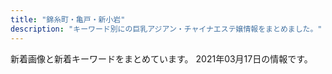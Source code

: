 ```yaml
---
title: "錦糸町・亀戸・新小岩"
description: "キーワード別にの巨乳アジアン・チャイナエステ嬢情報をまとめました。"
---
```


新着画像と新着キーワードをまとめています。
2021年03月17日の情報です。

<DmmAffiliateIns />
<KeywordTable
  shops={
    [
    {
        "keywords": {
            "C": 7
        },
        "name": "\u685c",
        "station": "JR\u4e80\u6238\u99c5\u6771\u53e3",
        "img_links": [
            "http://miyabi-aroma.xyz/images/nav/nav-sys.jpg",
            "http://miyabi-aroma.xyz/images/staff/3/kiki.jpg",
            "http://miyabi-aroma.xyz/images/staff/3/ami.jpg",
            "http://miyabi-aroma.xyz/images/11.png",
            "http://miyabi-aroma.xyz/images/shishu/se1.jpg",
            "http://miyabi-aroma.xyz/images/1801706901.jpg",
            "http://miyabi-aroma.xyz/images/staff/3/rina2.jpg",
            "http://miyabi-aroma.xyz/images/staff/3/rina.jpg",
            "http://miyabi-aroma.xyz/images/index-rose_07.png",
            "http://miyabi-aroma.xyz/images/nav/nav-job.jpg",
            "http://miyabi-aroma.xyz/images/staff/3/ami2.jpg",
            "http://miyabi-aroma.xyz/images/staff/3/miya.jpg",
            "http://miyabi-aroma.xyz/images/staff/3/miya2.jpg",
            "http://miyabi-aroma.xyz/images/index-rose_04.png",
            "http://miyabi-aroma.xyz/images/3/1.jpg",
            "http://miyabi-aroma.xyz/images/staff/3/yami.jpg",
            "http://miyabi-aroma.xyz/images/staff/3/yaya1.jpg",
            "http://miyabi-aroma.xyz/images/index-rose_09.png",
            "http://miyabi-aroma.xyz/images/staff/3/yaya2.jpg",
            "http://miyabi-aroma.xyz/images/3/2.jpg",
            "http://miyabi-aroma.xyz/images/staff/3/kiki2.jpg",
            "http://miyabi-aroma.xyz/images/nav/nav-info.jpg",
            "http://miyabi-aroma.xyz/images/index-rose_02.png",
            "http://miyabi-aroma.xyz/images/shishu/se2.jpg",
            "http://miyabi-aroma.xyz/images/index-rose_13.png",
            "http://miyabi-aroma.xyz/images/nav/nav-staff.jpg"
        ],
        "url": "http://miyabi-aroma.xyz/"
    },
    {
        "name": "Angel\u2019s Smile",
        "img_links": [
            "http://www.hu-wa.work/staff/yuna.jpg",
            "http://www.hu-wa.work/images/2.png",
            "http://www.hu-wa.work/staff/ayumi.jpg",
            "http://www.hu-wa.work/images/news.png",
            "http://www.hu-wa.work/staff/maya.jpg",
            "http://www.hu-wa.work/images/s1.png",
            "http://www.hu-wa.work/img/natu2.jpg",
            "http://www.hu-wa.work/img/kaori1.jpg",
            "http://www.hu-wa.work/images/interior_t.jpg",
            "http://www.hu-wa.work/images/8.png",
            "http://www.hu-wa.work/images/head.jpg",
            "http://www.hu-wa.work/images/tel.jpg",
            "http://www.hu-wa.work/img/mimi2.jpg",
            "http://www.hu-wa.work/images/staff_t.jpg",
            "http://www.hu-wa.work/img/miki1.jpg",
            "http://www.hu-wa.work/img/yuna1.jpg",
            "http://www.hu-wa.work/img/maya1.jpg",
            "http://www.hu-wa.work/staff/miki.jpg",
            "http://www.hu-wa.work/images/6.png",
            "http://www.hu-wa.work/images/7.png",
            "http://www.hu-wa.work/img/natu1.jpg",
            "http://www.hu-wa.work/images/sys.png",
            "http://www.hu-wa.work/staff/kaori.jpg",
            "http://www.hu-wa.work/images/3.png",
            "http://www.hu-wa.work/images/int1.png",
            "http://www.hu-wa.work/staff/natu.jpg",
            "http://www.hu-wa.work/img/mimi1.jpg",
            "http://www.hu-wa.work/images/ta.jpg",
            "http://www.hu-wa.work/staff/mimi.jpg",
            "http://www.hu-wa.work/images/5.png",
            "http://www.hu-wa.work/images/4.png",
            "http://www.hu-wa.work/img/ayumi1.jpg",
            "http://www.hu-wa.work/images/int2.png"
        ],
        "url": "http://www.hu-wa.work/",
        "keywords": {},
        "station": "JR\u5c0f\u5ca9\u99c5\u5357\u53e3"
    },
    {
        "name": "Piano",
        "url": "https://piano.sweet-relaxation.com/",
        "station": "JR\u65b0\u5c0f\u5ca9\u99c5\u5357\u53e3",
        "img_links": [
            "https://piano.sweet-relaxation.com/img/cast/luna-01.jpg",
            "https://piano.sweet-relaxation.com/img/cast/ebi-01.jpg",
            "https://piano.sweet-relaxation.com/img/cast/ai-03.jpg",
            "https://piano.sweet-relaxation.com/img/cast/aye-02.jpg",
            "https://piano.sweet-relaxation.com/img/cast/ebi-03.jpg",
            "https://piano.sweet-relaxation.com/img/slick/sl-2.jpg",
            "https://piano.sweet-relaxation.com/img/cast/nana-04.jpg",
            "https://piano.sweet-relaxation.com/img/interior/int-01.jpg",
            "https://piano.sweet-relaxation.com/img/cast/aki-03.jpg",
            "https://piano.sweet-relaxation.com/img/interior/int-04.jpg",
            "https://piano.sweet-relaxation.com/img/cast/ai-01.jpg",
            "https://piano.sweet-relaxation.com/img/slick/sl-5.jpg",
            "https://piano.sweet-relaxation.com/img/cast/aki-04.jpg",
            "https://piano.sweet-relaxation.com/img/cast/miya-02.jpg",
            "https://piano.sweet-relaxation.com/img/cast/ai-04.jpg",
            "https://piano.sweet-relaxation.com/img/cast/lili-01.jpg",
            "https://piano.sweet-relaxation.com/img/cast/aini-04.jpg",
            "https://piano.sweet-relaxation.com/img/cast/nana-03.jpg",
            "https://piano.sweet-relaxation.com/img/cast/miky-04.jpg",
            "https://piano.sweet-relaxation.com/img/slick/sl-3.jpg",
            "https://piano.sweet-relaxation.com/img/cast/nana-02.jpg",
            "https://piano.sweet-relaxation.com/img/cast/miya-04.jpg",
            "https://piano.sweet-relaxation.com/img/cast/coco-03.jpg",
            "https://piano.sweet-relaxation.com/img/cast/aye-04.jpg",
            "https://piano.sweet-relaxation.com/img/cast/coco-04.jpg",
            "https://piano.sweet-relaxation.com/img/cast/aki-01.jpg",
            "https://piano.sweet-relaxation.com/img/slick/sl-4.jpg",
            "https://piano.sweet-relaxation.com/img/slick/sl-1.jpg",
            "https://piano.sweet-relaxation.com/img/cast/lili-02.jpg",
            "https://piano.sweet-relaxation.com/img/cast/miya-03.jpg",
            "https://piano.sweet-relaxation.com/img/cast/nico-01.jpg",
            "https://piano.sweet-relaxation.com/img/cast/aini-03.jpg",
            "https://piano.sweet-relaxation.com/img/cast/coco-02.jpg",
            "https://piano.sweet-relaxation.com/img/cast/ebi-02.jpg",
            "https://piano.sweet-relaxation.com/img/cast/luna-03.jpg",
            "https://piano.sweet-relaxation.com/img/interior/int-02.jpg",
            "https://piano.sweet-relaxation.com/img/cast/miya-01.jpg",
            "https://piano.sweet-relaxation.com/img/cast/luna-04.jpg",
            "https://piano.sweet-relaxation.com/img/cast/lili-03.jpg",
            "https://piano.sweet-relaxation.com/img/cast/aini-02.jpg",
            "https://piano.sweet-relaxation.com/img/cast/miky-02.jpg",
            "https://piano.sweet-relaxation.com/img/interior/int-03.jpg",
            "https://piano.sweet-relaxation.com/img/cast/luna-02.jpg",
            "https://piano.sweet-relaxation.com/img/cast/aini-01.jpg",
            "https://piano.sweet-relaxation.com/img/slick/sl-7.jpg",
            "https://piano.sweet-relaxation.com/img/cast/nico-03.jpg",
            "https://piano.sweet-relaxation.com/img/cast/aki-02.jpg",
            "https://piano.sweet-relaxation.com/img/cast/lili-04.jpg",
            "https://piano.sweet-relaxation.com/img/cast/miky-03.jpg",
            "https://piano.sweet-relaxation.com/img/cast/nana-01.jpg",
            "https://piano.sweet-relaxation.com/img/cast/coco-01.jpg",
            "https://piano.sweet-relaxation.com/img/cast/aye-01.jpg",
            "https://piano.sweet-relaxation.com/img/cast/nico-02.jpg",
            "https://piano.sweet-relaxation.com/img/slick/sl-6.jpg",
            "https://piano.sweet-relaxation.com/img/cast/nico-04.jpg",
            "https://piano.sweet-relaxation.com/img/cast/aye-03.jpg",
            "https://piano.sweet-relaxation.com/img/cast/ai-02.jpg",
            "https://piano.sweet-relaxation.com/img/cast/ebi-04.jpg",
            "https://piano.sweet-relaxation.com/img/cast/miky-01.jpg"
        ],
        "keywords": {}
    },
    {
        "img_links": [
            "https://iyashinoizumi.com/wp-content/uploads/2019/06/43D6BE9C-43F6-45C2-95E5-E775CE725D67.jpeg",
            "https://iyashinoizumi.com/wp-content/uploads/0731EF09-7405-4B36-8468-B17A307EB894-197x300.jpeg",
            "https://iyashinoizumi.com/wp-content/uploads/hiruwari.png",
            "https://iyashinoizumi.com/wp-content/uploads/5AA02D30-2C43-42C1-BE02-48E5A5C27E91.jpeg",
            "https://iyashinoizumi.com/wp-content/uploads/7208DC4D-6E47-49CE-B1C0-3607E54E114B.jpeg",
            "https://iyashinoizumi.com/wp-content/uploads/2019/06/001.jpg",
            "https://iyashinoizumi.com/wp-content/uploads/2019/06/momoko1.jpg",
            "https://iyashinoizumi.com/wp-content/uploads/9B89E764-B754-425D-A9AC-BB5566FA6AC4.jpeg",
            "https://iyashinoizumi.com/wp-content/uploads/0731EF09-7405-4B36-8468-B17A307EB894-e1579436226478.jpeg",
            "https://iyashinoizumi.com/wp-content/uploads/rin.jpg",
            "https://iyashinoizumi.com/wp-content/uploads/0731EF09-7405-4B36-8468-B17A307EB894.jpeg",
            "https://iyashinoizumi.com/wp-content/uploads/2019/06/5293C707-270F-4802-8168-1493DA07DDAE.jpeg",
            "https://iyashinoizumi.com/wp-content/uploads/5AA02D30-2C43-42C1-BE02-48E5A5C27E91-226x300.jpeg",
            "https://iyashinoizumi.com/wp-content/uploads/9B89E764-B754-425D-A9AC-BB5566FA6AC4-270x300.jpeg",
            "https://iyashinoizumi.com/wp-content/uploads/7208DC4D-6E47-49CE-B1C0-3607E54E114B-210x300.jpeg",
            "https://iyashinoizumi.com/wp-content/uploads/2019/06/2DD3549C-F937-441D-B0E3-E26520ACFABD-e1559410733851.jpeg",
            "https://iyashinoizumi.com/wp-content/uploads/2019/06/50CD669B-0FFA-4734-B898-EB3D53E95C21.jpeg"
        ],
        "name": "\u7652\u3057\u306e\u6cc9",
        "keywords": {
            "\u30bb\u30af\u30b7\u30fc": 2
        },
        "url": "https://iyashinoizumi.com/",
        "station": "JR\u9326\u7cf8\u753a\u99c5\u5317\u53e3"
    },
    {
        "keywords": {},
        "url": "http://shizuku2009.com/",
        "img_links": [
            "http://shizuku2009.com/images/index_17.jpg",
            "http://shizuku2009.com/images/index_08.jpg",
            "http://shizuku2009.com/images/index_06.jpg",
            "http://shizuku2009.com/images/index_19.jpg",
            "http://shizuku2009.com/images/index_09.jpg",
            "http://shizuku2009.com/staff/5/1.jpg",
            "http://shizuku2009.com/images/index_02.jpg",
            "http://shizuku2009.com/images/staff_12.jpg",
            "http://shizuku2009.com/images/index_04.jpg",
            "http://shizuku2009.com/staff/6/1.jpg",
            "http://shizuku2009.com/images/index_05.jpg",
            "http://shizuku2009.com/images/index_07.jpg",
            "http://shizuku2009.com/staff/3/1.jpg",
            "http://shizuku2009.com/staff/1/1.jpg",
            "http://shizuku2009.com/images/index_20.jpg",
            "http://shizuku2009.com/images/index_13.jpg",
            "http://shizuku2009.com/images/index_15.jpg",
            "http://shizuku2009.com/staff/2/1.jpg",
            "http://shizuku2009.com/staff/4/1.jpg",
            "http://shizuku2009.com/images/staff_15.jpg",
            "http://shizuku2009.com/images/index_10.jpg",
            "http://shizuku2009.com/images/index_14.jpg",
            "http://shizuku2009.com/images/service_13.jpg"
        ],
        "station": "\u9752\u7825\u99c5A2\u51fa\u53e3",
        "name": "\u79cb"
    },
    {
        "name": "\u308a\u308a",
        "img_links": [
            "http://iyasi-heal.com/images/returnBtn.png",
            "http://iyasi-heal.com/staffPhoto/s20190815113117.jpg",
            "http://iyasi-heal.com/staffPhoto/s20210312220248.jpg",
            "http://iyasi-heal.com/staffPhoto/s20191114093407.jpg",
            "http://iyasi-heal.com/staffPhoto/s20200909152230.jpg",
            "http://iyasi-heal.com/staffPhoto/s20190815113058.jpg",
            "http://iyasi-heal.com/images/slider1/03.jpg",
            "http://iyasi-heal.com/images/mobile.jpg",
            "http://iyasi-heal.com/images/gallery1.png",
            "http://iyasi-heal.com/staffPhoto/b20200909152230.jpg",
            "http://iyasi-heal.com/images/slider1/01.jpg",
            "http://iyasi-heal.com/staffPhoto/b20200606151240.jpg",
            "http://iyasi-heal.com/js/sliderLine/slide_prev.png",
            "http://iyasi-heal.com/staffPhoto/s20200606151240.jpg",
            "http://iyasi-heal.com/staffPhoto/b20210312220248.jpg",
            "http://iyasi-heal.com/staffPhoto/s20200606151247.jpg",
            "http://iyasi-heal.com/staffPhoto/s20200606151251.jpg",
            "http://iyasi-heal.com/staffPhoto/b20190815113058.jpg",
            "http://iyasi-heal.com/images/slider1/02.jpg",
            "http://iyasi-heal.com/js/sliderLine/slide_next.png",
            "http://iyasi-heal.com/staffPhoto/b20191114093407.jpg",
            "http://iyasi-heal.com/staffPhoto/b20190815113117.jpg"
        ],
        "keywords": {
            "85": 2,
            "D": 3,
            "C": 1
        },
        "station": "JR\u5c0f\u5ca9\u99c5\u5357\u53e3",
        "url": "http://iyasi-heal.com/"
    },
    {
        "url": "http://k-yorocobi.com/",
        "name": "\u3088\u308d\u3053\u3073",
        "keywords": {},
        "img_links": [
            "http://k-yorocobi.com/images/b-movie.png",
            "http://k-yorocobi.com/staff/s-emi.jpg",
            "http://k-yorocobi.com/images/b-mobile.png",
            "http://k-yorocobi.com/images/bar-news.png",
            "http://k-yorocobi.com/images/c-interior.png",
            "http://k-yorocobi.com/pic/pic4.jpg",
            "http://k-yorocobi.com/staff/s-yuyu.jpg",
            "http://k-yorocobi.com/images/c-top.png",
            "http://k-yorocobi.com/images/b-awaawa.png",
            "http://k-yorocobi.com/images/c-staff.png",
            "http://k-yorocobi.com/pic/pic1.jpg",
            "http://k-yorocobi.com/pic/pic2.jpg",
            "http://k-yorocobi.com/images/bar-interior.png",
            "http://k-yorocobi.com/staff/s-rina.jpg",
            "http://k-yorocobi.com/images/bar-staff.png",
            "http://k-yorocobi.com/images/b-tel.png",
            "http://k-yorocobi.com/staff/s-tika.jpg",
            "http://k-yorocobi.com/images/bill.jpg",
            "http://k-yorocobi.com/images/bar-pickup.png",
            "http://k-yorocobi.com/images/footer.png",
            "http://k-yorocobi.com/pic/pic3.jpg",
            "http://k-yorocobi.com/images/bar-cam.png"
        ],
        "station": "JR\u9326\u7cf8\u753a\u99c5\u5317\u53e3"
    },
    {
        "img_links": [
            "https://kinshicho-mensesthe.net/room/esthe3.jpg",
            "https://kinshicho-mensesthe.net/mens-esthe-massage/2020/02/06/satomi-s1.jpg",
            "https://kinshicho-mensesthe.net/staff2/sora-l1.jpg",
            "https://kinshicho-mensesthe.net/room/esthe1.jpg",
            "https://kinshicho-mensesthe.net/staff2/haruka-l1.jpg",
            "https://kinshicho-mensesthe.net/room/3-s.jpg",
            "https://kinshicho-mensesthe.net/staff2/yuki-l1.jpg",
            "https://kinshicho-mensesthe.net/staff2/yumi-s1.jpg",
            "https://kinshicho-mensesthe.net/mens-esthe-massage/2020/02/06/sora-s1.jpg",
            "https://kinshicho-mensesthe.net/room/1-s.jpg",
            "https://kinshicho-mensesthe.net/mens-esthe-massage/2020/10/17/moe-s1.jpg",
            "https://kinshicho-mensesthe.net/staff2/rui-s1.jpg",
            "https://kinshicho-mensesthe.net/staff2/rui-l1.jpg",
            "https://kinshicho-mensesthe.net/room/2-l.jpg",
            "https://kinshicho-mensesthe.net/room/6-l.jpg",
            "https://kinshicho-mensesthe.net/room/2-s.jpg",
            "https://kinshicho-mensesthe.net/room/6-s.jpg",
            "https://kinshicho-mensesthe.net/staff2/sakura-s2.jpg",
            "https://kinshicho-mensesthe.net/staff2/rika-s1.jpg",
            "https://kinshicho-mensesthe.net/room/1-l.jpg",
            "https://kinshicho-mensesthe.net/room/3-l.jpg",
            "https://kinshicho-mensesthe.net/staff2/saki-s1.jpg",
            "https://kinshicho-mensesthe.net/images/qrcode.png",
            "https://kinshicho-mensesthe.net/staff2/haruka-s1.jpg",
            "https://kinshicho-mensesthe.net/staff2/mai-l1.jpg",
            "https://kinshicho-mensesthe.net/staff2/kiki-l1.jpg",
            "https://kinshicho-mensesthe.net/button/staff.png",
            "https://kinshicho-mensesthe.net/staff2/kiki-s1.jpg",
            "https://kinshicho-mensesthe.net/staff2/sakura-l2.jpg",
            "https://kinshicho-mensesthe.net/staff2/kokomi-l1.jpg",
            "https://kinshicho-mensesthe.net/button/home.png",
            "https://kinshicho-mensesthe.net/staff2/yuka-s1.jpg",
            "https://kinshicho-mensesthe.net/staff2/kokomi-s1.jpg",
            "https://kinshicho-mensesthe.net/images/camp.png",
            "https://kinshicho-mensesthe.net/staff2/sera-l1.jpg",
            "https://kinshicho-mensesthe.net/mens-esthe-massage/2020/01/22/yuki-s1.jpg",
            "https://kinshicho-mensesthe.net/staff2/saki-l1.jpg",
            "https://kinshicho-mensesthe.net/room/4-l.jpg",
            "https://kinshicho-mensesthe.net/images/main1.jpg",
            "https://kinshicho-mensesthe.net/staff2/rika-l1.jpg",
            "https://kinshicho-mensesthe.net/staff2/yuki-s1.jpg",
            "https://kinshicho-mensesthe.net/images/header3.png",
            "https://kinshicho-mensesthe.net/room/4-s.jpg",
            "https://kinshicho-mensesthe.net/staff2/mai-s1.jpg",
            "https://kinshicho-mensesthe.net/images/footer-l.png",
            "https://kinshicho-mensesthe.net/room/5-l.jpg",
            "https://kinshicho-mensesthe.net/button/blog.png",
            "https://kinshicho-mensesthe.net/images/clear.png",
            "https://kinshicho-mensesthe.net/images/main-sp.jpg",
            "https://kinshicho-mensesthe.net/staff2/moe-s1.jpg",
            "https://kinshicho-mensesthe.net/staff2/satomi-s1.jpg",
            "https://kinshicho-mensesthe.net/staff2/satomi-l1.jpg",
            "https://kinshicho-mensesthe.net/images/footer-r.png",
            "https://kinshicho-mensesthe.net/room/5-s.jpg",
            "https://kinshicho-mensesthe.net/staff2/sera-s1.jpg",
            "https://kinshicho-mensesthe.net/staff2/sora-s1.jpg",
            "https://kinshicho-mensesthe.net/images/flower.png",
            "https://kinshicho-mensesthe.net/room/esthe2.jpg",
            "https://kinshicho-mensesthe.net/staff2/yumi-l1.jpg"
        ],
        "name": "KIRARA",
        "station": "JR\u9326\u7cf8\u753a\u99c5\u5317\u53e3",
        "keywords": {
            "86": 28,
            "83": 14,
            "C": 70,
            "85": 98,
            "E": 14,
            "88": 14,
            "89": 14,
            "87": 28,
            "D": 126,
            "92": 14
        },
        "url": "https://kinshicho-mensesthe.net/"
    },
    {
        "keywords": {
            "D": 2,
            "85": 2,
            "89": 2
        },
        "img_links": [
            "http://www.awawa-es.info/img/hinfo.png",
            "http://www.awawa-es.info/img/rm.jpg",
            "http://www.awawa-es.info/img/s2.jpg",
            "http://www.awawa-es.info/photo/202002/1580956374749618033.jpg",
            "http://www.awawa-es.info/photo/202009/15998945321509738889.jpeg",
            "http://www.awawa-es.info/img/tmp.jpg",
            "http://www.awawa-es.info/img/s1.jpg",
            "http://www.awawa-es.info/img/h3.png",
            "http://www.awawa-es.info/p/cc.jpg",
            "http://www.awawa-es.info/img/images/sys_01.png",
            "http://www.awawa-es.info/img/h2.png",
            "http://www.awawa-es.info/img/hstaff.png",
            "http://www.awawa-es.info/img/images/sys_02.png",
            "http://www.awawa-es.info/p/aa.jpg",
            "http://www.awawa-es.info/img/i1.jpg",
            "http://www.awawa-es.info/img/hjob.png",
            "http://www.awawa-es.info/p/4.jpg",
            "http://www.awawa-es.info/p/3.jpg",
            "http://www.awawa-es.info/p/1.jpg",
            "http://www.awawa-es.info/p/2.jpg",
            "http://www.awawa-es.info/img/return.png",
            "http://www.awawa-es.info/img/bottom.jpg",
            "http://www.awawa-es.info/img/images/sys_03.png",
            "http://www.awawa-es.info/p/bb.jpg",
            "http://www.awawa-es.info/img/images/sys_05.png",
            "http://www.awawa-es.info/img/h1.png",
            "http://www.awawa-es.info/img/images/sys_04.png",
            "http://www.awawa-es.info/photo/home/4051599894438.jpg",
            "http://www.awawa-es.info/img/i2.jpg",
            "http://www.awawa-es.info/img/hsys.png",
            "http://www.awawa-es.info/photo/202009/15998944321424280736.jpeg",
            "http://www.awawa-es.info/img/images/sys_06.png",
            "http://www.awawa-es.info/img/sd.png",
            "http://www.awawa-es.info/img/acc.png",
            "http://www.awawa-es.info/photo/home/3281580956380.jpg"
        ],
        "url": "http://www.awawa-es.info/",
        "name": "\u3042\u308f\u308f",
        "station": "JR\u9326\u7cf8\u753a\u99c5\u5357\u53e3"
    },
    {
        "name": "\u685c\u82b1",
        "url": "http://yukinosakura.tyo.cm/",
        "station": "JR\u4e80\u6238\u99c5\u5317\u53e3",
        "keywords": {
            "C": 18,
            "83": 6,
            "86": 12,
            "D": 24,
            "85": 12
        },
        "img_links": [
            "http://yukinosakura.tyo.cm/images/s_news.jpg",
            "http://yukinosakura.a2.webnavi.work/upload/sites/72/2020/04/2020040708052353.jpg",
            "http://yukinosakura.tyo.cm/images/mobile.jpg",
            "http://yukinosakura.tyo.cm/images/top.jpg",
            "http://yukinosakura.a2.webnavi.work/upload/sites/72/2020/04/2020040708052434.jpg",
            "http://yukinosakura.tyo.cm/images/room1.jpg",
            "http://yukinosakura.a2.webnavi.work/upload/sites/72/2020/04/2020040708052241.jpg",
            "http://yukinosakura.tyo.cm/images/s_staff.jpg",
            "http://yukinosakura.tyo.cm/images/room2.jpg",
            "http://yukinosakura.tyo.cm/images/s_shedule.jpg",
            "http://yukinosakura.tyo.cm/images/room4.jpg",
            "http://yukinosakura.a2.webnavi.work/upload/sites/72/2020/04/2020040708052456.jpg",
            "http://yukinosakura.tyo.cm/images/room3.jpg",
            "http://yukinosakura.a2.webnavi.work/upload/sites/72/2020/04/2020040708052118.jpg"
        ]
    },
    {
        "name": "\u30a8\u30eb\u30b0\u30e9\u30f3\u30c7-elgrande-",
        "station": "JR\u65b0\u5c0f\u5ca9\u99c5\u5357\u53e3",
        "keywords": {},
        "url": "http://el-grande.asia/",
        "img_links": [
            "http://el-grande.asia/img/btn_interior.png",
            "http://el-grande.asia/img/cast/mei-03.jpg",
            "http://el-grande.asia/img/cast/misa-01.jpg",
            "http://el-grande.asia/img/cast/rey-01.jpg",
            "http://el-grande.asia/img/cast/ringo-03.jpg",
            "http://el-grande.asia/img/cast/ringo-04.jpg",
            "http://el-grande.asia/img/cast/sara-06.jpg",
            "http://el-grande.asia/img/dagger.png",
            "http://el-grande.asia/img/cast/sara-05.jpg",
            "http://el-grande.asia/img/cast/ringo-01.jpg",
            "http://el-grande.asia/img/cast/mei-04.jpg",
            "http://el-grande.asia/img/cast/lucy-04.jpg",
            "http://el-grande.asia/img/interior/lobby-1.jpg",
            "http://el-grande.asia/img/btn_top.png",
            "http://el-grande.asia/img/cast/rey-04.jpg",
            "http://el-grande.asia/img/cast/lucy-02.jpg",
            "http://el-grande.asia/img/cast/aki-02.jpg",
            "http://el-grande.asia/img/cast/hana-04.jpg",
            "http://el-grande.asia/img/cast/haru-01.jpg",
            "http://el-grande.asia/img/cast/rey-02.jpg",
            "http://el-grande.asia/img/btn_cast.png",
            "http://el-grande.asia/img/cast/mai-01.jpg",
            "http://el-grande.asia/img/cast/belu-03.jpg",
            "http://el-grande.asia/img/cast/hana-02.jpg",
            "http://el-grande.asia/img/cast/mei-01.jpg",
            "http://el-grande.asia/img/cast/sara-08.jpg",
            "http://el-grande.asia/img/cast/baby-03.jpg",
            "http://el-grande.asia/img/cast/hana-01.jpg",
            "http://el-grande.asia/img/cast/belu-01.jpg",
            "http://el-grande.asia/img/cast/mai-03.jpg",
            "http://el-grande.asia/img/cast/baby-02.jpg",
            "http://el-grande.asia/img/cast/ringo-02.jpg",
            "http://el-grande.asia/img/cast/aki-01.jpg",
            "http://el-grande.asia/img/cast/haru-03.jpg",
            "http://el-grande.asia/img/cast/aki-04.jpg",
            "http://el-grande.asia/img/cast/mai-04.jpg",
            "http://el-grande.asia/img/cast/belu-04.jpg",
            "http://el-grande.asia/img/cast/lucy-01.jpg",
            "http://el-grande.asia/img/cast/mei-02.jpg",
            "http://el-grande.asia/img/cast/belu-02.jpg",
            "http://el-grande.asia/img/cast/baby-01.jpg",
            "http://el-grande.asia/img/cast/aki-03.jpg",
            "http://el-grande.asia/img/cast/lucy-03.jpg",
            "http://el-grande.asia/img/interior/shower-4.jpg",
            "http://el-grande.asia/img/btn_twitter.png",
            "http://el-grande.asia/img/cast/haru-04.jpg",
            "http://el-grande.asia/img/interior/corridor-1.jpg",
            "http://el-grande.asia/img/cast/hana-03.jpg",
            "http://el-grande.asia/img/cast/haru-02.jpg",
            "http://el-grande.asia/img/cast/baby-04.jpg",
            "http://el-grande.asia/img/cast/misa-04.jpg"
        ]
    },
    {
        "name": "\u5e78\u305b",
        "url": "http://www.es-royal.click/",
        "keywords": {},
        "station": "\u4eac\u6210\u7acb\u77f3\u99c5\u5317\u53e3",
        "img_links": [
            "http://www.es-royal.click/images/int2.png",
            "http://www.es-royal.click/images/s1.png",
            "http://www.es-royal.click/img/momo1.jpg",
            "http://www.es-royal.click/images/main_footer.jpg",
            "http://www.es-royal.click/images/b3.jpg",
            "http://www.es-royal.click/img/emi1.jpg",
            "http://www.es-royal.click/img/momo2.jpg",
            "http://www.es-royal.click/images/6.jpg",
            "http://www.es-royal.click/images/b2.jpg",
            "http://www.es-royal.click/images/news.png",
            "http://www.es-royal.click/images/8.jpg",
            "http://www.es-royal.click/images/staff_t.jpg",
            "http://www.es-royal.click/img/nana1.jpg",
            "http://www.es-royal.click/img/ego1.jpg",
            "http://www.es-royal.click/img/mimi1.jpg",
            "http://www.es-royal.click/images/main_top.jpg",
            "http://www.es-royal.click/img/miyuki1.jpg",
            "http://www.es-royal.click/images/5.jpg",
            "http://www.es-royal.click/images/head.jpg",
            "http://www.es-royal.click/images/ta.jpg",
            "http://www.es-royal.click/images/b1.jpg",
            "http://www.es-royal.click/images/1.jpg",
            "http://www.es-royal.click/img/aya1.jpg",
            "http://www.es-royal.click/images/9.jpg",
            "http://www.es-royal.click/images/int1.png",
            "http://www.es-royal.click/images/sys1.png",
            "http://www.es-royal.click/images/7.jpg",
            "http://www.es-royal.click/images/4.jpg",
            "http://www.es-royal.click/images/interior_t.jpg",
            "http://www.es-royal.click/images/mobile.jpg"
        ]
    },
    {
        "img_links": [
            "https://chm.jp/domains1/thaipataya/myimg/imgcom37655_sp.jpg",
            "https://chm.jp/domains1/thaipataya/myimg/imgcom36615_sp.png",
            "https://chm.jp/domains1/thaipataya/myimg/imgcom37359_sp.jpg",
            "https://chm.jp/domains1/thaipataya/myimg/imgcom37725_sp.png",
            "https://chm.jp/domains1/thaipataya/myimg/imgcom37663_sp.jpg",
            "https://chm.jp/domains1/thaipataya/myimg/imgcom36613_sp.jpg",
            "https://chm.jp/domains1/thaipataya/myimg/imgcom37172_sp.png",
            "https://chm.jp/domains1/thaipataya/myimg/imgcom36577_sp.jpg",
            "https://chm.jp/domains1/thaipataya/myimg/imgcom37355_sp.jpg",
            "https://chm.jp/domains1/thaipataya/myimg/imgcom37719_sp.jpg",
            "https://chm.jp/domains1/thaipataya/myimg/imgcom37729_sp.png",
            "https://chm.jp/domains1/thaipataya/myimg/imgcom36619_sp.jpg",
            "https://chm.jp/domains1/thaipataya/myimg/imgcom36567_sp.jpg",
            "https://chm.jp/domains1/thaipataya/myimg/imgcom37658_sp.png",
            "https://chm.jp/domains1/thaipataya/myimg/imgcom37915_sp.jpg",
            "https://chm.jp/domains1/thaipataya/myimg/imgcom37833_sp.jpg",
            "https://chm.jp/domains1/thaipataya/myimg/imgcom37177_sp.png",
            "https://chm.jp/domains1/thaipataya/myimg/imgcom37357_sp.jpg",
            "https://chm.jp/domains1/thaipataya/myimg/imgcom36636_sp.jpg",
            "https://chm.jp/domains1/thaipataya/myimg/imgcom36605_sp.jpg",
            "https://chm.jp/domains1/thaipataya/myimg/imgcom36633_sp.jpg",
            "https://chm.jp/domains1/thaipataya/myimg/imgcom37654_sp.jpg",
            "https://chm.jp/domains1/thaipataya/myimg/imgcom37358_sp.jpg",
            "https://chm.jp/domains1/thaipataya/myimg/imgcom37666_sp.jpg",
            "https://chm.jp/domains1/thaipataya/myimg/imgcom37739_sp.png",
            "https://chm.jp/domains1/thaipataya/myimg/imgcom37834_sp.jpg",
            "https://chm.jp/domains1/thaipataya/myimg/imgcom37732_sp.png",
            "https://chm.jp/domains1/thaipataya/myimg/imgcom36635_sp.jpg",
            "https://chm.jp/domains1/thaipataya/myimg/imgcom37840_sp.jpg",
            "https://chm.jp/domains1/thaipataya/myimg/imgcom36618_sp.png",
            "https://chm.jp/domains1/thaipataya/myimg/imgcom37659_sp.png",
            "https://chm.jp/domains1/thaipataya/myimg/slideimg36561_sp.jpg",
            "https://chm.jp/domains1/thaipataya/myimg/imgcom36604_sp.jpg",
            "https://chm.jp/domains1/thaipataya/myimg/imgcom36581_sp.jpg",
            "https://chm.jp/domains1/thaipataya/myimg/imgcom37710_sp.jpg",
            "https://chm.jp/domains1/thaipataya/myimg/imgcom37360_sp.jpg",
            "https://chm.jp/domains1/thaipataya/myimg/imgcom36576_sp.jpg",
            "http://chm.jp/img/linebutton_82x20.png",
            "https://chm.jp/domains1/thaipataya/myimg/imgcom37665_sp.jpg",
            "https://chm.jp/domains1/thaipataya/myimg/imgcom36578_sp.jpg",
            "https://chm.jp/domains1/thaipataya/myimg/imgcom37738_sp.png",
            "https://chm.jp/domains1/thaipataya/myimg/slideimg36560_sp.jpg",
            "https://chm.jp/domains1/thaipataya/myimg/imgcom37913_sp.jpg",
            "https://chm.jp/domains1/thaipataya/myimg/imgcom37668_sp.png",
            "https://chm.jp/domains1/thaipataya/myimg/imgcom37730_sp.png",
            "https://chm.jp/domains1/thaipataya/myimg/imgcom37841_sp.jpg",
            "https://chm.jp/domains1/thaipataya/myimg/imgcom37914_sp.jpg",
            "https://chm.jp/domains1/thaipataya/myimg/imgcom36606_sp.jpg",
            "https://chm.jp/domains1/thaipataya/myimg/imgcom37362_sp.png",
            "https://chm.jp/domains1/thaipataya/myimg/imgcom37733_sp.png",
            "https://chm.jp/domains1/thaipataya/myimg/imgcom37734_sp.png",
            "https://chm.jp/domains1/thaipataya/myimg/imgcom36565_sp.jpg",
            "https://chm.jp/domains1/thaipataya/myimg/imgcom37669_sp.jpg",
            "https://chm.jp/domains1/thaipataya/myimg/slideimg36562_sp.jpg",
            "https://chm.jp/domains1/thaipataya/myimg/imgcom36634_sp.jpg",
            "https://chm.jp/domains1/thaipataya/myimg/imgcom37068_sp.jpg",
            "https://chm.jp/sozai/0_4999/bn122_sp.png",
            "https://chm.jp/domains1/thaipataya/myimg/imgcom36566_sp.png",
            "https://chm.jp/domains1/thaipataya/myimg/imgcom37356_sp.jpg",
            "https://chm.jp/domains1/thaipataya/myimg/imgcom37789_sp.png",
            "https://chm.jp/domains1/thaipataya/myimg/imgcom37361_sp.png",
            "https://chm.jp/domains1/thaipataya/myimg/imgcom37067_sp.png",
            "https://chm.jp/domains1/thaipataya/myimg/imgcom37728_sp.png",
            "https://chm.jp/domains1/thaipataya/myimg/imgcom37174_sp.png",
            "https://chm.jp/domains1/thaipataya/myimg/imgcom36614_sp.jpg",
            "https://chm.jp/domains1/thaipataya/myimg/imgcom37726_sp.png",
            "https://chm.jp/domains1/thaipataya/myimg/imgcom37717_sp.jpg",
            "https://chm.jp/domains1/thaipataya/myimg/imgcom36607_sp.jpg",
            "https://chm.jp/domains1/thaipataya/myimg/imgcom36575_sp.jpg",
            "https://chm.jp/domains1/thaipataya/myimg/imgcom37839_sp.jpg",
            "https://chm.jp/sozai/0_4999/bn112_sp.png",
            "https://chm.jp/domains1/thaipataya/myimg/imgcom37718_sp.jpg",
            "https://chm.jp/domains1/thaipataya/myimg/imgcom37736_sp.png",
            "https://chm.jp/domains1/thaipataya/myimg/imgcom37737_sp.png",
            "https://chm.jp/domains1/thaipataya/myimg/imgcom36582_sp.jpg",
            "https://chm.jp/domains1/thaipataya/myimg/imgcom37653_sp.jpg",
            "https://chm.jp/domains1/thaipataya/myimg/imgcom37657_sp.jpg",
            "https://chm.jp/domains1/thaipataya/myimg/imgcom36603_sp.png",
            "https://chm.jp/domains1/thaipataya/myimg/imgcom37662_sp.png",
            "https://chm.jp/domains1/thaipataya/myimg/imgcom37740_sp.png",
            "https://chm.jp/domains1/thaipataya/myimg/imgcom37667_sp.png",
            "https://chm.jp/domains1/thaipataya/myimg/imgcom37916_sp.jpg",
            "https://chm.jp/domains1/thaipataya/myimg/imgcom37891_sp.jpg",
            "https://chm.jp/domains1/thaipataya/myimg/imgcom37661_sp.png",
            "https://chm.jp/domains1/thaipataya/myimg/imgcom37731_sp.png",
            "https://chm.jp/domains1/thaipataya/myimg/imgcom37727_sp.png",
            "https://chm.jp/domains1/thaipataya/myimg/imgcom37656_sp.jpg",
            "https://chm.jp/domains1/thaipataya/myimg/imgcom37660_sp.png",
            "https://chm.jp/domains1/thaipataya/myimg/imgcom37664_sp.png"
        ],
        "station": "JR\u5c0f\u5ca9\u99c5\u5357\u53e3",
        "name": "\u30d1\u30bf\u30e4",
        "keywords": {
            "\u30bb\u30af\u30b7\u30fc": 1,
            "C": 14
        },
        "url": "http://thaipataya.chm.jp/"
    },
    {
        "name": "\u5343\u693f",
        "url": "http://sentsubaki.asia/",
        "station": "JR\u4e80\u6238\u99c5\u6771\u53e3",
        "img_links": [
            "http://sentsubaki.asia/img/img01.png",
            "https://www.colorfulbox.jp/common/img/bnr/colorfulbox_bnr01.png"
        ],
        "keywords": {}
    },
    {
        "img_links": [
            "http://biwert.xyz/uploads/201007/1-20100G4464b26.jpg",
            "http://biwert.xyz/templets/default/picture/staff_t.jpg",
            "http://biwert.xyz/templets/default/picture/interior_t.jpg",
            "http://biwert.xyz/uploads/allimg/180620/1-1P620101640O8.png",
            "http://biwert.xyz/templets/default/picture/rec1.png",
            "http://biwert.xyz/uploads/180620/1-1P62010193X63.jpg",
            "http://biwert.xyz/uploads/allimg/180620/1-1P6201013133b.jpg",
            "http://biwert.xyz/images/1-1P621101232H4.png",
            "http://biwert.xyz/templets/default/picture/news.jpg",
            "http://biwert.xyz/uploads/180620/1-1P620101629244.png",
            "http://biwert.xyz/uploads/201003/1-2010031G432629.jpg",
            "http://biwert.xyz/templets/default/picture/head.jpg",
            "http://biwert.xyz/uploads/201109/1-201109141105216.jpg",
            "http://biwert.xyz/uploads/201003/1-2010031G35C32.jpg",
            "http://biwert.xyz/uploads/180620/1-1P62010154K00.png",
            "http://biwert.xyz/uploads/201003/1-2010031G3421X.jpg",
            "http://biwert.xyz/uploads/201006/1-2010061A941445.jpg",
            "http://biwert.xyz/uploads/201006/1-2010061F032C0.jpg",
            "http://biwert.xyz/uploads/201003/1-2010031G415110.jpg"
        ],
        "station": "JR\u5c0f\u5ca9\u99c5\u5317\u53e3",
        "keywords": {
            "E": 18,
            "G": 9
        },
        "name": "\u4e00\u6642",
        "url": "http://biwert.xyz/"
    },
    {
        "url": "http://mariabella.ies.fun/",
        "keywords": {
            "E": 3,
            "\u30bb\u30af\u30b7\u30fc": 3
        },
        "name": "\u30de\u30ea\u30a2\u30d9\u30fc\u30e9",
        "station": "JR\u5c0f\u5ca9\u99c5\u5317\u53e3",
        "img_links": [
            "http://mariabella.ies.fun/images/r03.jpg",
            "http://mariabella.ies.fun/images/mobile1.jpg",
            "http://mariabella.ies.fun/images/ac2.jpg",
            "http://mariabella.ies.fun/images/r06.jpg",
            "http://mariabella.ies.fun/photos/sites/45/2019/09/2019091016323921.jpeg",
            "http://mariabella.ies.fun/images/r04.jpg",
            "http://mariabella.ies.fun/images/top.png",
            "http://mariabella.ies.fun/images/ac3.jpg",
            "http://mariabella.ies.fun/images/s-staff.jpg",
            "http://mariabella.ies.fun/images/r07.jpg",
            "http://mariabella.ies.fun/images/r01.jpg",
            "http://mariabella.ies.fun/images/s-recriut.jpg",
            "http://mariabella.ies.fun/photos/sites/45/2020/01/2020012420100278.jpeg",
            "http://mariabella.ies.fun/photos/sites/45/2018/06/2018062706422857.jpg",
            "http://mariabella.ies.fun/images/r05.jpg",
            "http://mariabella.ies.fun/photos/sites/45/2019/09/2019092717170772.jpeg",
            "http://mariabella.ies.fun/images/r09.jpg",
            "http://mariabella.ies.fun/images/news.jpg",
            "http://mariabella.ies.fun/images/pick.jpg",
            "http://mariabella.ies.fun/images/mobile.jpg",
            "http://mariabella.ies.fun/images/r02.jpg",
            "http://mariabella.ies.fun/images/ac1.jpg",
            "http://mariabella.ies.fun/images/info.jpg"
        ]
    },
    {
        "url": "http://nanaesute.pw/",
        "station": "JR\u9326\u7cf8\u753a\u99c5",
        "keywords": {},
        "img_links": [],
        "name": "\u306a\u306a"
    },
    {
        "name": "Lucky\uff5e\u30e9\u30c3\u30ad\u30fc\uff5e",
        "keywords": {},
        "station": "JR\u9326\u7cf8\u753a\u99c5\u5357\u53e3",
        "url": "http://www.es-raku.link/",
        "img_links": [
            "http://www.es-raku.link/img/ayaka1.jpg",
            "http://www.es-raku.link/images/tel.jpg",
            "http://www.es-raku.link/images/3.jpg",
            "http://www.es-raku.link/images/6.jpg",
            "http://www.es-raku.link/images/7.jpg",
            "http://www.es-raku.link/staff/riri.jpg",
            "http://www.es-raku.link/img/yuki1.jpg",
            "http://www.es-raku.link/staff/ruru.jpg",
            "http://www.es-raku.link/img/mai1.jpg",
            "http://www.es-raku.link/images/line.png",
            "http://www.es-raku.link/images/1.jpg",
            "http://www.es-raku.link/staff/yuki.jpg",
            "http://www.es-raku.link/images/r1.jpg",
            "http://www.es-raku.link/images/int2.png",
            "http://www.es-raku.link/img/ruru1.jpg",
            "http://www.es-raku.link/images/int1.png",
            "http://www.es-raku.link/images/mobile.jpg",
            "http://www.es-raku.link/images/sys1.jpg",
            "http://www.es-raku.link/staff/lucky.jpg",
            "http://www.es-raku.link/images/news.jpg",
            "http://www.es-raku.link/images/head.png",
            "http://www.es-raku.link/images/2.jpg",
            "http://www.es-raku.link/staff/kaori.jpg",
            "http://www.es-raku.link/images/rtel.jpg",
            "http://www.es-raku.link/images/8.jpg",
            "http://www.es-raku.link/staff/mai.jpg",
            "http://www.es-raku.link/images/interior_t.png",
            "http://www.es-raku.link/images/r2.jpg",
            "http://www.es-raku.link/img/riri1.jpg",
            "http://www.es-raku.link/images/staff_t.png",
            "http://www.es-raku.link/images/menu/interior.png",
            "http://www.es-raku.link/staff/ayaka.jpg",
            "http://www.es-raku.link/images/menu/staff.png",
            "http://www.es-raku.link/images/9.jpg",
            "http://www.es-raku.link/images/menu/top.png",
            "http://www.es-raku.link/img/lucky1.jpg",
            "http://www.es-raku.link/images/list.jpg",
            "http://www.es-raku.link/img/kaori1.jpg"
        ]
    },
    {
        "img_links": [
            "http://hani-est.xyz/images/g2.jpg",
            "http://hani-est.xyz/images/zi-pri.png",
            "http://hani-est.xyz/images/banna2.jpg",
            "http://hani-est.xyz/images/new1.jpg",
            "http://hani-est.xyz/images/banna1.jpg",
            "http://hani-est.xyz/images/top.jpg",
            "http://hani-est.xyz/images/zi-ao.png",
            "http://hani-est.xyz/images/g1.jpg",
            "http://hani-est.xyz/images/g5.jpg",
            "http://hani-est.xyz/images/zi-staff.png",
            "http://hani-est.xyz/images/zi-service.png",
            "http://hani-est.xyz/images/a1.jpg",
            "http://hani-est.xyz/images/g4.jpg",
            "http://hani-est.xyz/images/g6.jpg",
            "http://hani-est.xyz/images/banna.jpg",
            "http://hani-est.xyz/images/zi-newface.png"
        ],
        "station": "\u897f\u5927\u5cf6\u99c5A1\u51fa\u53e3",
        "keywords": {
            "83": 11,
            "\u4e73": 11,
            "E": 11,
            "82": 11,
            "C": 41,
            "90": 22,
            "94": 11,
            "\u5de8\u4e73": 11
        },
        "url": "http://hani-est.xyz/",
        "name": "\u871c\u82b1"
    },
    {
        "station": "JR\u5c0f\u5ca9\u99c5\u5317\u53e3",
        "name": "Aria\uff5e\u30a2\u30ea\u30a2\uff5e",
        "img_links": [
            "http://aria.tokyo-relaxtime.asia/img/cast/yumi-01.jpg",
            "http://aria.tokyo-relaxtime.asia/img/cast/yumi-04.jpg",
            "http://aria.tokyo-relaxtime.asia/img/cast/apple-03.jpg",
            "http://aria.tokyo-relaxtime.asia/img/cast/aki-03.jpg",
            "http://aria.tokyo-relaxtime.asia/img/cast/yumi-03.jpg",
            "http://aria.tokyo-relaxtime.asia/img/cast/aya-01.jpg",
            "http://aria.tokyo-relaxtime.asia/img/cast/aya-02.jpg",
            "http://aria.tokyo-relaxtime.asia/img/cast/risa-01.jpg",
            "http://aria.tokyo-relaxtime.asia/img/cast/yaya-01.jpg",
            "http://aria.tokyo-relaxtime.asia/img/slick/st-4.jpg",
            "http://aria.tokyo-relaxtime.asia/img/cast/risa-02.jpg",
            "http://aria.tokyo-relaxtime.asia/img/slick/st-5.jpg",
            "http://aria.tokyo-relaxtime.asia/img/slick/st-2.jpg",
            "http://aria.tokyo-relaxtime.asia/img/interior/corridor-1.jpg",
            "http://aria.tokyo-relaxtime.asia/img/cast/risa-03.jpg",
            "http://aria.tokyo-relaxtime.asia/img/cast/aya-03.jpg",
            "http://aria.tokyo-relaxtime.asia/img/cast/miki-03.jpg",
            "http://aria.tokyo-relaxtime.asia/img/cast/yuri-04.jpg",
            "http://aria.tokyo-relaxtime.asia/img/cast/apple-01.jpg",
            "http://aria.tokyo-relaxtime.asia/img/cast/miki-04.jpg",
            "http://aria.tokyo-relaxtime.asia/img/cast/coco-01.jpg",
            "http://aria.tokyo-relaxtime.asia/img/cast/yaya-03.jpg",
            "http://aria.tokyo-relaxtime.asia/img/cast/yumi-02.jpg",
            "http://aria.tokyo-relaxtime.asia/img/cast/risa-04.jpg",
            "http://aria.tokyo-relaxtime.asia/img/cast/nana-04.jpg",
            "http://aria.tokyo-relaxtime.asia/img/cast/aya-04.jpg",
            "http://aria.tokyo-relaxtime.asia/img/cast/miki-01.jpg",
            "http://aria.tokyo-relaxtime.asia/img/cast/aki-02.jpg",
            "http://aria.tokyo-relaxtime.asia/img/cast/nana-01.jpg",
            "http://aria.tokyo-relaxtime.asia/img/cast/apple-02.jpg",
            "http://aria.tokyo-relaxtime.asia/img/cast/coco-03.jpg",
            "http://aria.tokyo-relaxtime.asia/img/slick/st-3.jpg",
            "http://aria.tokyo-relaxtime.asia/img/cast/rina-04.jpg",
            "http://aria.tokyo-relaxtime.asia/img/cast/nana-03.jpg",
            "http://aria.tokyo-relaxtime.asia/img/cast/coco-04.jpg",
            "http://aria.tokyo-relaxtime.asia/img/cast/aki-01.jpg",
            "http://aria.tokyo-relaxtime.asia/img/cast/apple-04.jpg",
            "http://aria.tokyo-relaxtime.asia/img/cast/miki-02.jpg",
            "http://aria.tokyo-relaxtime.asia/img/cast/yaya-02.jpg",
            "http://aria.tokyo-relaxtime.asia/img/cast/yaya-04.jpg",
            "http://aria.tokyo-relaxtime.asia/img/cast/yuri-03.jpg",
            "http://aria.tokyo-relaxtime.asia/img/interior/lobby-1.jpg",
            "http://aria.tokyo-relaxtime.asia/img/cast/rina-02.jpg",
            "http://aria.tokyo-relaxtime.asia/img/cast/rina-01.jpg",
            "http://aria.tokyo-relaxtime.asia/img/cast/yuri-01.jpg",
            "http://aria.tokyo-relaxtime.asia/img/cast/coco-02.jpg",
            "http://aria.tokyo-relaxtime.asia/img/cast/aki-04.jpg",
            "http://aria.tokyo-relaxtime.asia/img/cast/rina-03.jpg",
            "http://aria.tokyo-relaxtime.asia/img/slick/st-1.jpg",
            "http://aria.tokyo-relaxtime.asia/img/cast/nana-02.jpg"
        ],
        "keywords": {},
        "url": "http://aria.tokyo-relaxtime.asia/"
    },
    {
        "name": "\u96c5\u82b3",
        "url": "http://www.o-miyabi.com/",
        "keywords": {
            "98": 2,
            "H": 2,
            "86": 2,
            "C": 12,
            "D": 4,
            "85": 4,
            "84": 2,
            "89": 6
        },
        "img_links": [
            "http://www.o-miyabi.com/images/index_09.jpg",
            "http://www.o-miyabi.com/images/index_03.jpg",
            "http://www.o-miyabi.com/s/uploads/03.jpg",
            "http://www.o-miyabi.com/s/images/iphone.png",
            "http://www.o-miyabi.com/images/index_01.jpg",
            "http://www.o-miyabi.com/images/upload/thumb/0dc07af1006255fa.jpg",
            "http://www.o-miyabi.com/images/upload/thumb/928147996b3538a2.jpg",
            "http://www.o-miyabi.com/s/images/pc.png",
            "http://www.o-miyabi.com/s/image/nav_sys.png",
            "http://www.o-miyabi.com/s/images/t1.jpg",
            "http://www.o-miyabi.com/s/images/top_2.jpg",
            "http://www.o-miyabi.com/images/upload/thumb/301c9a35b11a384f.jpg",
            "http://www.o-miyabi.com/images/info_09.jpg",
            "http://www.o-miyabi.com/s/images/t3.jpg",
            "http://www.o-miyabi.com/images/staff_09.jpg",
            "http://www.o-miyabi.com/s/images/service_01.png",
            "http://www.o-miyabi.com/s/uploads/04.jpg",
            "http://www.o-miyabi.com/s/images/slider/2.jpg",
            "http://www.o-miyabi.com/images/rec.jpg",
            "http://www.o-miyabi.com/images/index_04.jpg",
            "http://www.o-miyabi.com/images/movie_09.jpg",
            "http://www.o-miyabi.com/s/image/nav_top.png",
            "http://www.o-miyabi.com/images/upload/thumb/1a8371be7358f1df.jpg",
            "http://www.o-miyabi.com/s/uploads/08.jpg",
            "http://www.o-miyabi.com/images/index_05.jpg",
            "http://www.o-miyabi.com/images/upload/thumb/51d074f8f9cdb905.jpg",
            "http://www.o-miyabi.com/images/index_06.jpg",
            "http://www.o-miyabi.com/images/index_18.jpg",
            "http://www.o-miyabi.com/s/images/slider/3.jpg",
            "http://www.o-miyabi.com/images/info.jpg",
            "http://www.o-miyabi.com/s/images/tel.png",
            "http://www.o-miyabi.com/images/index_07.jpg",
            "http://www.o-miyabi.com/s/images/slider/prev.png",
            "http://www.o-miyabi.com/s/uploads/06.jpg",
            "http://www.o-miyabi.com/images/index_02.jpg",
            "http://www.o-miyabi.com/images/info_02.jpg",
            "http://www.o-miyabi.com/images/upload/thumb/e12bb065f2380463.jpg",
            "http://www.o-miyabi.com/images/upload/thumb/04d21d82d11bc049.jpg",
            "http://www.o-miyabi.com/images/upload/thumb/6d7987cae648e809.jpg",
            "http://www.o-miyabi.com/girl/01.jpg",
            "http://www.o-miyabi.com/s/images/slider/next.png",
            "http://www.o-miyabi.com/s/images/service_03.png",
            "http://www.o-miyabi.com/images/index_10.jpg",
            "http://www.o-miyabi.com/s/uploads/02.jpg",
            "http://www.o-miyabi.com/images/index_13.jpg",
            "http://www.o-miyabi.com/images/upload/thumb/7713de024ddc43e7.jpg",
            "http://www.o-miyabi.com/s/image/nav_cast.png",
            "http://www.o-miyabi.com/s/images/t2.jpg",
            "http://www.o-miyabi.com/s/image/nav_hotel.png",
            "http://www.o-miyabi.com/s/images/slider/1.jpg",
            "http://www.o-miyabi.com/s/image/nav_topics.png",
            "http://www.o-miyabi.com/s/images/service_07.png",
            "http://www.o-miyabi.com/images/upload/thumb/72ffa1fb925d394b.jpg",
            "http://www.o-miyabi.com/s/uploads/01.jpg",
            "http://www.o-miyabi.com/images/upload/thumb/57af63e7ff71466b.jpg",
            "http://www.o-miyabi.com/s/images/okubokomachi.jpg",
            "http://www.o-miyabi.com/images/rec_09.jpg",
            "http://www.o-miyabi.com/images/upload/thumb/0981f77ac0a1e07f.jpg",
            "http://www.o-miyabi.com/s/image/nav_manga.png",
            "http://www.o-miyabi.com/images/index_14.jpg",
            "http://www.o-miyabi.com/s/uploads/07.jpg",
            "http://www.o-miyabi.com/images/upload/thumb/db15ea2226867103.jpg",
            "http://www.o-miyabi.com/images/upload/thumb/6fceb6aef71115ac.jpg",
            "http://www.o-miyabi.com/images/index_16.jpg",
            "http://www.o-miyabi.com/images/index_19.jpg"
        ],
        "station": "JR\u65b0\u5c0f\u5ca9\u99c5\u5357\u53e3"
    },
    {
        "station": "\u9752\u7825\u99c5",
        "url": "http://iyasimori.jpest.net/",
        "img_links": [
            "http://iyasimori.jpest.net/uploads//sites/37/2021/01/tite-staff.jpg",
            "http://iyasimori.jpest.net/uploads//sites/37/2021/01/g3-2.jpg",
            "http://iyasimori.jpest.net/uploads//sites/37/2021/01/r4-1.jpg",
            "http://iyasimori.jpest.net/uploads//sites/37/2021/01/g5-150x150.jpg",
            "http://iyasimori.jpest.net/uploads//sites/37/2021/01/g2-2-150x150.jpg",
            "http://iyasimori.jpest.net/uploads//sites/37/2021/01/mobile.png",
            "http://iyasimori.jpest.net/uploads//sites/37/2021/01/g3-2-150x150.jpg",
            "http://iyasimori.jpest.net/uploads//sites/37/2021/01/g2-2.jpg",
            "http://iyasimori.jpest.net/uploads//sites/37/2021/01/r6.jpg",
            "http://iyasimori.jpest.net/uploads//sites/37/2021/01/top.jpg",
            "http://iyasimori.jpest.net/uploads//sites/37/2021/01/a.jpg",
            "http://iyasimori.jpest.net/uploads//sites/37/2021/01/bj_03.jpg",
            "http://iyasimori.jpest.net/uploads//sites/37/2021/01/a2.jpg",
            "http://iyasimori.jpest.net/uploads//sites/37/2021/01/g1-3-150x150.jpg",
            "http://iyasimori.jpest.net/uploads//sites/37/2021/01/r3-1.jpg",
            "http://iyasimori.jpest.net/uploads//sites/37/2021/01/news01.png",
            "http://iyasimori.jpest.net/uploads//sites/37/2021/01/g1-3.jpg",
            "http://iyasimori.jpest.net/uploads//sites/37/2021/01/r5.jpg",
            "http://iyasimori.jpest.net/uploads//sites/37/2021/01/g4.jpg",
            "http://iyasimori.jpest.net/uploads//sites/37/2021/01/g5.jpg",
            "http://iyasimori.jpest.net/uploads//sites/37/2021/01/g4-150x150.jpg",
            "http://iyasimori.jpest.net/uploads//sites/37/2021/01/news03.png"
        ],
        "keywords": {},
        "name": "\u7652\u3057\u306e\u68ee"
    },
    {
        "img_links": [
            "http://harunohana.jpest.net/uploads//sites/38/2021/02/c6.jpg",
            "http://harunohana.jpest.net/uploads//sites/38/2021/02/pick-tit.png",
            "http://harunohana.jpest.net/uploads//sites/38/2021/02/xian.jpg",
            "http://harunohana.jpest.net/uploads//sites/38/elementor/thumbs/c5-p3a4c3o3k96sqqp7ys00qjnjwezbpkzslpplu8in0o.jpg",
            "http://harunohana.jpest.net/uploads//sites/38/2021/02/ditiao-1.png",
            "http://harunohana.jpest.net/uploads//sites/38/2021/02/tel_top.png",
            "http://harunohana.jpest.net/uploads//sites/38/2021/03/g1.jpg",
            "http://harunohana.jpest.net/uploads//sites/38/2021/02/c2.jpg",
            "http://harunohana.jpest.net/uploads//sites/38/2021/02/top-3.png",
            "http://harunohana.jpest.net/uploads//sites/38/2021/02/info-tit.png",
            "http://harunohana.jpest.net/uploads//sites/38/elementor/thumbs/c3-p3a4c1sf6l483iry9r6rlk4mpn8la6sbxgemvolfd4.jpg",
            "http://harunohana.jpest.net/uploads//sites/38/2021/02/tel_info.png",
            "http://harunohana.jpest.net/uploads//sites/38/elementor/thumbs/g4-p3mbec1gp2hjuwwbjw36y43rzgwycta8xnrv7ujz68.jpg",
            "http://harunohana.jpest.net/uploads//sites/38/elementor/thumbs/g1-p3mbbo5xbyuayorl3qn8vsare61ijopmkh8c9mi4sw.jpg",
            "http://harunohana.jpest.net/uploads//sites/38/2021/03/g3.jpg",
            "http://harunohana.jpest.net/uploads//sites/38/2021/02/news-tit.png",
            "http://harunohana.jpest.net/uploads//sites/38/2021/02/tel_pickup.png",
            "http://harunohana.jpest.net/uploads//sites/38/2021/02/c4.jpg",
            "http://harunohana.jpest.net/uploads//sites/38/2021/02/mobile.jpg",
            "http://harunohana.jpest.net/uploads//sites/38/elementor/thumbs/c2-p3a4by12f8z2t2xevpk9bl2sc3r4fedekxsoykr020.jpg",
            "http://harunohana.jpest.net/uploads//sites/38/2021/02/mobile-tit.png",
            "http://harunohana.jpest.net/uploads//sites/38/elementor/thumbs/g2-p3mbcgd30zwwmzmmj2u1yl6l7q6iyltkocswnxcbm8.jpg",
            "http://harunohana.jpest.net/uploads//sites/38/2021/02/c3.jpg",
            "http://harunohana.jpest.net/uploads//sites/38/2021/02/staff-tit.png",
            "http://harunohana.jpest.net/uploads//sites/38/2021/03/g2.jpg",
            "http://harunohana.jpest.net/uploads//sites/38/2021/02/tel_staff.png",
            "http://harunohana.jpest.net/uploads//sites/38/elementor/thumbs/c1-p3a4bw5e1kwi5v056or06ljv5c0e005xwohq00tseg.jpg",
            "http://harunohana.jpest.net/uploads//sites/38/2021/02/c1.jpg",
            "http://harunohana.jpest.net/uploads//sites/38/2021/02/c5.jpg",
            "http://harunohana.jpest.net/uploads//sites/38/elementor/thumbs/g3-p3mbdh0sfjb37s5dl0oi5txkdr5uasv3te8udptyvk.jpg",
            "http://harunohana.jpest.net/uploads//sites/38/2021/03/1.jpg"
        ],
        "station": "JR\u9326\u7cf8\u753a\u5357\u53e3",
        "url": "http://harunohana.jpest.net/",
        "name": "\u6625\u306e\u82b1",
        "keywords": {
            "C": 24
        }
    },
    {
        "station": "JR\u65b0\u5c0f\u5ca9\u99c5\u5317\u53e3",
        "name": "\u68ee",
        "keywords": {
            "88": 1,
            "87": 1,
            "85": 3,
            "86": 3,
            "C": 7,
            "90": 1
        },
        "img_links": [
            "http://mori.me-es.com/images/index_07.jpg",
            "http://mori.me-es.com/images/index_25.jpg",
            "http://mori.me-es.com/girls/05.jpg",
            "http://mori.me-es.com/images/index_08.jpg",
            "http://mori.me-es.com/images/index_15.jpg",
            "http://mori.me-es.com/images/index_24.jpg",
            "http://mori.me-es.com/images/index_18.jpg",
            "http://mori.me-es.com/images/index_16.jpg",
            "http://mori.me-es.com/girls/08.jpg",
            "http://mori.me-es.com/girls/02.jpg",
            "http://mori.me-es.com/images/index_06.jpg",
            "http://mori.me-es.com/images/index_26.jpg",
            "http://mori.me-es.com/images/index_12.jpg",
            "http://mori.me-es.com/images/sub_28.jpg",
            "http://mori.me-es.com/images/index_01.jpg",
            "http://mori.me-es.com/images/index_05.jpg",
            "http://mori.me-es.com/images/info.jpg",
            "http://mori.me-es.com/girls/06.jpg",
            "http://mori.me-es.com/girls/03.jpg",
            "http://mori.me-es.com/images/index_17.jpg",
            "http://mori.me-es.com/images/info_15.jpg",
            "http://mori.me-es.com/images/index_03.jpg",
            "http://mori.me-es.com/images/index_29.jpg",
            "http://mori.me-es.com/girls/01.jpg",
            "http://mori.me-es.com/images/index_27.jpg",
            "http://mori.me-es.com/images/index_20.jpg",
            "http://mori.me-es.com/images/index_22.jpg",
            "http://mori.me-es.com/images/index_21.jpg",
            "http://mori.me-es.com/images/staff_15.jpg",
            "http://mori.me-es.com/images/index_30.jpg",
            "http://mori.me-es.com/girls/07.jpg",
            "http://mori.me-es.com/images/index_02.jpg",
            "http://mori.me-es.com/images/index_09.jpg",
            "http://mori.me-es.com/images/index_10.jpg",
            "http://mori.me-es.com/images/index_19.jpg",
            "http://mori.me-es.com/girls/08a.jpg",
            "http://mori.me-es.com/images/index_04.jpg",
            "http://mori.me-es.com/images/index_28.jpg",
            "http://mori.me-es.com/images/rec_15.jpg",
            "http://mori.me-es.com/images/rec.jpg",
            "http://mori.me-es.com/girls/04.jpg",
            "http://mori.me-es.com/images/index_13.jpg",
            "http://mori.me-es.com/girls/00.jpg",
            "http://mori.me-es.com/girls/04a.jpg"
        ],
        "url": "http://mori.me-es.com/"
    },
    {
        "url": "https://doraimon.tyo.cm/",
        "station": "JR\u4e80\u6238\u99c5\u5317\u53e3",
        "img_links": [
            "https://doraimon.tyo.cm/images/top.jpg",
            "https://doraimon.tyo.cm/photos/sites/32/2021/03/2021031206564537.jpg",
            "https://doraimon.tyo.cm/photos/sites/32/2021/03/202103120651532.jpg",
            "https://doraimon.tyo.cm/photos/sites/32/2021/03/2021030207305994.jpg",
            "https://doraimon.tyo.cm/images/link.jpg",
            "https://doraimon.tyo.cm/photos/sites/32/2021/03/2021030207310114.jpg",
            "https://doraimon.tyo.cm/images/s_news.jpg",
            "https://doraimon.tyo.cm/images/staff_line.jpg",
            "https://doraimon.tyo.cm/images/s_face.jpg",
            "https://doraimon.tyo.cm/images/mobile.jpg",
            "https://doraimon.tyo.cm/photos/sites/32/2021/03/2021030207304993.jpg",
            "https://doraimon.tyo.cm/photos/sites/32/2021/03/2021031206553637.jpg",
            "https://doraimon.tyo.cm/photos/sites/32/2021/03/2021030207304862.jpg"
        ],
        "keywords": {
            "83": 1,
            "82": 1,
            "D": 7,
            "85": 3,
            "86": 2
        },
        "name": "\u30c9\u30e9\u3048\u3082\u3093"
    },
    {
        "keywords": {
            "86": 14,
            "89": 2,
            "88": 1,
            "D": 17
        },
        "img_links": [
            "http://www.sh-yuki.work/uploads/191221/1-191221111A3123.jpg",
            "http://www.sh-yuki.work/images/s_news.jpg",
            "http://www.sh-yuki.work/uploads/200618/1-20061Q633094V.jpg",
            "http://www.sh-yuki.work/uploads/200620/1-20062015425B54.jpg",
            "http://www.sh-yuki.work/uploads/210216/1-210216154459443.jpg",
            "http://www.sh-yuki.work/images/lanmu3.jpg",
            "http://www.sh-yuki.work/uploads/200618/1-20061Q6342Y06.jpg",
            "http://www.sh-yuki.work/uploads/201215/1-201215145200113.jpg",
            "http://www.sh-yuki.work/uploads/190105/1-1Z105143921224.jpg",
            "http://www.sh-yuki.work/images/lanmu2.jpg",
            "http://www.sh-yuki.work/uploads/201215/1-201215145153M4.jpg",
            "http://www.sh-yuki.work/uploads/200620/1-200620154311K4.jpg",
            "http://www.sh-yuki.work/images/end.png",
            "http://www.sh-yuki.work/uploads/201214/1-20121416231WV.jpg",
            "http://www.sh-yuki.work/uploads/191028/1-19102Q03S5a4.jpg",
            "http://www.sh-yuki.work/images/nbj2.jpg",
            "http://www.sh-yuki.work/uploads/191021/1-19102116361I39.jpg",
            "http://www.sh-yuki.work/images/room4.jpg",
            "http://www.sh-yuki.work/uploads/191006/1-191006105P61Z.jpg",
            "http://www.sh-yuki.work/uploads/201214/1-201214162100347.jpg",
            "http://www.sh-yuki.work/uploads/190110/1-1Z110093529363.png",
            "http://www.sh-yuki.work/images/room1.jpg",
            "http://www.sh-yuki.work/uploads/200127/1-20012G02404310.jpg",
            "http://www.sh-yuki.work/images/room2.jpg",
            "http://www.sh-yuki.work/images/room3.jpg",
            "http://www.sh-yuki.work/uploads/200218/1-20021Q3591A57.jpg",
            "http://www.sh-yuki.work/images/lanmu5.jpg",
            "http://www.sh-yuki.work/uploads/190105/1-1Z105143R9539.jpg",
            "http://www.sh-yuki.work/uploads/191202/1-191202154021200.jpg",
            "http://www.sh-yuki.work/uploads/190105/1-1Z1051440193X.jpg",
            "http://www.sh-yuki.work/images/s_staff.jpg",
            "http://www.sh-yuki.work/uploads/200218/1-20021Q359301Q.jpg",
            "http://www.sh-yuki.work/images/mobile.jpg",
            "http://www.sh-yuki.work/uploads/191227/1-19122F93911958.jpg",
            "http://www.sh-yuki.work/uploads/190105/1-1Z105143940E6.jpg",
            "http://www.sh-yuki.work/uploads/191104/1-1911041I124915.jpg",
            "http://www.sh-yuki.work/images/lanmu4.jpg",
            "http://www.sh-yuki.work/images/1.jpg",
            "http://www.sh-yuki.work/uploads/191227/1-19122F94110460.jpg",
            "http://www.sh-yuki.work/uploads/200713/1-200G3125135C2.jpg",
            "http://www.sh-yuki.work/images/top.png",
            "http://www.sh-yuki.work/uploads/200110/1-20011013245Y49.jpg",
            "http://www.sh-yuki.work/uploads/191006/1-191006105IM24.jpg",
            "http://www.sh-yuki.work/uploads/210216/1-210216154445506.jpg",
            "http://www.sh-yuki.work/uploads/200713/1-200G3110344421.jpg"
        ],
        "station": "JR\u5c0f\u5ca9\u99c5\u5317\u53e3",
        "name": "\u3086\u304d",
        "url": "http://www.sh-yuki.work/"
    },
    {
        "url": "http://www.himawari-shinkoiwa.com/",
        "station": "JR\u65b0\u5c0f\u5ca9\u99c5\u5357\u53e3",
        "keywords": {
            "86": 2,
            "C": 11,
            "E": 2,
            "87": 4,
            "D": 4
        },
        "name": "\u3072\u307e\u308f\u308a",
        "img_links": [
            "http://www.himawari-shinkoiwa.com/img/ttl_info.png",
            "http://www.himawari-shinkoiwa.com/images/line.png",
            "http://www.himawari-shinkoiwa.com/img/ttl_news.png",
            "http://www.himawari-shinkoiwa.com/images/slider/1.jpg",
            "http://www.himawari-shinkoiwa.com/files/001.jpg",
            "http://www.himawari-shinkoiwa.com/files/001-02.jpg",
            "http://www.himawari-shinkoiwa.com/files/003-02.jpg",
            "http://www.himawari-shinkoiwa.com/files/002-02.jpg",
            "http://www.himawari-shinkoiwa.com/images/slider/2.jpg",
            "http://www.himawari-shinkoiwa.com/img/pickup.jpg",
            "http://www.himawari-shinkoiwa.com/img/btn_blog.png",
            "http://www.himawari-shinkoiwa.com/img/tel.png",
            "http://www.himawari-shinkoiwa.com/img/goback.jpg",
            "http://www.himawari-shinkoiwa.com/files/002.jpg",
            "http://www.himawari-shinkoiwa.com/files/003.jpg",
            "http://www.himawari-shinkoiwa.com/img/btn_side_mobile.jpg",
            "http://www.himawari-shinkoiwa.com/img/move.jpg",
            "http://www.himawari-shinkoiwa.com/img/ttl_move.png",
            "http://www.himawari-shinkoiwa.com/images/slider/3.jpg"
        ]
    },
    {
        "url": "http://kinshicho-es.xyz/",
        "keywords": {
            "C": 7
        },
        "img_links": [
            "http://kinshicho-es.xyz/images/r1.jpg",
            "http://kinshicho-es.xyz/images/b2.jpg",
            "http://kinshicho-es.xyz/images/g2.jpg",
            "http://kinshicho-es.xyz/images/left1_2_02.jpg",
            "http://kinshicho-es.xyz/images/g0.jpg",
            "http://kinshicho-es.xyz/images/top1.jpg",
            "http://kinshicho-es.xyz/images/news-tit1.jpg",
            "http://kinshicho-es.xyz/images/top.jpg",
            "http://kinshicho-es.xyz/images/r4.jpg",
            "http://kinshicho-es.xyz/images/g3.jpg",
            "http://kinshicho-es.xyz/images/r2.jpg",
            "http://kinshicho-es.xyz/images/kanban.jpg",
            "http://kinshicho-es.xyz/images/g5.jpg",
            "http://kinshicho-es.xyz/images/g41.jpg",
            "http://kinshicho-es.xyz/images/r3.jpg",
            "http://kinshicho-es.xyz/images/b1.jpg"
        ],
        "station": "JR\u9326\u7cf8\u753a\u99c5\u5317\u53e3",
        "name": "\u30b9\u30c1\u30e5\u30ef\u306e\u30b9\u30de\u30a4\u30eb"
    },
    {
        "station": "JR\u5c0f\u5ca9\u99c5",
        "url": "http://www.aierwtbn.xyz/",
        "keywords": {
            "D": 3,
            "86": 3
        },
        "name": "\u3042\u3044\u3053",
        "img_links": [
            "http://www.aierwtbn.xyz/picture/r5.jpg",
            "http://www.aierwtbn.xyz/picture/pick.png",
            "http://www.aierwtbn.xyz/picture/face.png",
            "http://www.aierwtbn.xyz/picture/s_staff.jpg",
            "http://www.aierwtbn.xyz/uploads/210223/1-210223145I5F4.jpg",
            "http://www.aierwtbn.xyz/uploads/210223/1-210223145G3595.jpg",
            "http://www.aierwtbn.xyz/picture/top.png",
            "http://www.aierwtbn.xyz/picture/bj2.jpg",
            "http://www.aierwtbn.xyz/uploads/210223/1-210223145F5H5.jpg",
            "http://www.aierwtbn.xyz/picture/r2.jpg",
            "http://www.aierwtbn.xyz/uploads/210223/1-210223145K0W7.jpg",
            "http://www.aierwtbn.xyz/picture/r3.jpg",
            "http://www.aierwtbn.xyz/picture/r4.jpg",
            "http://www.aierwtbn.xyz/uploads/210223/1-210223145KR53.jpg",
            "http://www.aierwtbn.xyz/picture/news.png",
            "http://www.aierwtbn.xyz/picture/r1.jpg",
            "http://www.aierwtbn.xyz/uploads/210223/1-210223145H63H.jpg",
            "http://www.aierwtbn.xyz/picture/end.png"
        ]
    },
    {
        "name": "Cherry",
        "station": "JR\u9326\u7cf8\u753a\u99c5\u5357\u53e3",
        "img_links": [
            "http://dccompanyqoo10.cafe24.com/tiffany/images/top/store_bg.png",
            "http://dccompanyqoo10.cafe24.com/tiffany/images/store/store.png",
            "http://dccompanyqoo10.cafe24.com/tiffany/images/common/header.png"
        ],
        "url": "http://cherry-esthe.com/",
        "keywords": {}
    },
    {
        "name": "\u7f8e\u697d",
        "img_links": [
            "http://y-rlx.net/girl/08.jpg",
            "http://y-rlx.net/images/acc_tit03.jpg",
            "http://y-rlx.net/girl/06.jpg",
            "http://y-rlx.net/images/index_16.png",
            "http://y-rlx.net/images/index_14.png",
            "http://y-rlx.net/images/index_23.jpg",
            "http://y-rlx.net/girl/09a.jpg",
            "http://y-rlx.net/girl/03.jpg",
            "http://y-rlx.net/girl/07.jpg",
            "http://y-rlx.net/images/acc_16.jpg",
            "http://y-rlx.net/images/index_19.png",
            "http://y-rlx.net/girl/p01.jpg",
            "http://y-rlx.net/images/staff_16.jpg",
            "http://y-rlx.net/images/rec_16.jpg",
            "http://y-rlx.net/images/03.png",
            "http://y-rlx.net/images/index_04.png",
            "http://y-rlx.net/images/rex_16.jpg",
            "http://y-rlx.net/images/sys.jpg",
            "http://y-rlx.net/girl/010.jpg",
            "http://y-rlx.net/images/index_09.jpg",
            "http://y-rlx.net/images/line.jpg",
            "http://y-rlx.net/girl/010a.jpg",
            "http://y-rlx.net/girl/09.jpg",
            "http://y-rlx.net/images/index_13.jpg",
            "http://y-rlx.net/images/sys_16.jpg",
            "http://y-rlx.net/girl/00.jpg",
            "http://y-rlx.net/girl/05a.jpg",
            "http://y-rlx.net/images/index_21.jpg",
            "http://y-rlx.net/images/index_02.png",
            "http://y-rlx.net/girl/07a.jpg",
            "http://y-rlx.net/images/index_11.jpg",
            "http://y-rlx.net/girl/03a.jpg",
            "http://y-rlx.net/images/acc_tit.jpg",
            "http://y-rlx.net/images/02.png",
            "http://y-rlx.net/images/index_12.jpg",
            "http://y-rlx.net/girl/05.jpg",
            "http://y-rlx.net/girl/01.jpg",
            "http://y-rlx.net/images/acc_tit01.jpg",
            "http://y-rlx.net/images/rec.jpg",
            "http://y-rlx.net/images/index_08.jpg",
            "http://y-rlx.net/images/info.png",
            "http://y-rlx.net/images/index_10.jpg",
            "http://y-rlx.net/images/index_07.png",
            "http://y-rlx.net/images/01.png",
            "http://y-rlx.net/girl/02.jpg",
            "http://y-rlx.net/images/index_06.png"
        ],
        "station": "JR\u65b0\u5c0f\u5ca9\u99c5\u5357\u53e3",
        "url": "http://y-rlx.net/",
        "keywords": {
            "87": 1,
            "92": 1,
            "85": 1,
            "89": 1,
            "95": 2,
            "90": 1,
            "86": 2
        }
    },
    {
        "url": "http://ipidiw.com/relaxnomori/",
        "img_links": [
            "http://ipidiw.com/relaxnomori/images/rem.jpg",
            "http://ipidiw.com/relaxnomori/images/news.jpg",
            "http://ipidiw.com/relaxnomori/images/interior.png",
            "http://ipidiw.com/relaxnomori/user_data/00000019.jpg",
            "http://ipidiw.com/relaxnomori/images/tp.png",
            "http://ipidiw.com/relaxnomori/images/tt.jpg",
            "http://ipidiw.com/relaxnomori/images/interior_t.jpg",
            "http://ipidiw.com/relaxnomori/user_data/00000018.jpg",
            "http://ipidiw.com/relaxnomori/images/mobile.jpg",
            "http://ipidiw.com/relaxnomori/images/staff_t.jpg",
            "http://ipidiw.com/relaxnomori/user_data/00000017.jpg",
            "http://ipidiw.com/relaxnomori/user_data/00000020.jpg"
        ],
        "keywords": {
            "93": 1,
            "90": 2,
            "86": 1
        },
        "name": "\u30ea\u30e9\u30c3\u30af\u30b9\u306e\u68ee",
        "station": "\u68ee\u4e0b\u99c5A4\u53e3"
    },
    {
        "keywords": {},
        "url": "https://kameido-massage.com/",
        "station": "JR\u4e80\u6238\u99c5\u5317\u53e3",
        "name": "\u842c\u751f\u697c",
        "img_links": [
            "https://kameido-massage.com/staff/erika-s1.jpg",
            "https://kameido-massage.com/2020/03/28/nana-s1.jpg",
            "https://kameido-massage.com/2020/07/17/mika-s1.jpg",
            "https://kameido-massage.com/images/footer-l.png",
            "https://kameido-massage.com/2019/11/02/yuka-s1.jpg",
            "https://kameido-massage.com/images/header3.png",
            "https://kameido-massage.com/images/qrcode.png",
            "https://kameido-massage.com/images/footer-r.png",
            "https://kameido-massage.com/staff/erika-l1.jpg",
            "https://kameido-massage.com/staff/yuki-l1.jpg",
            "https://kameido-massage.com/2019/10/29/yuri-s1.jpg",
            "https://kameido-massage.com/2020/05/15/kazumi-s1.jpg",
            "https://kameido-massage.com/images/top1.jpg",
            "https://kameido-massage.com/images/main-sp.jpg",
            "https://kameido-massage.com/staff/mirei-s1.jpg",
            "https://kameido-massage.com/button/home.png",
            "https://kameido-massage.com/menu/staff.png",
            "https://kameido-massage.com/icon/yelp.png",
            "https://kameido-massage.com/2019/11/10/erika-s1.jpg",
            "https://kameido-massage.com/room/room-l5.jpg",
            "https://kameido-massage.com/images/clear.png",
            "https://kameido-massage.com/images/main-small.jpg",
            "https://kameido-massage.com/images/top2.jpg",
            "https://kameido-massage.com/images/top3.jpg",
            "https://kameido-massage.com/room/room-l4.jpg",
            "https://kameido-massage.com/icon/line.png",
            "https://kameido-massage.com/staff/yuki-s1.jpg",
            "https://kameido-massage.com/room/room-l3.jpg",
            "https://kameido-massage.com/room/room-l6.jpg",
            "https://kameido-massage.com/menu/info.png",
            "https://kameido-massage.com/menu/blog.png",
            "https://scdn.line-apps.com/n/line_add_friends/btn/ja.png",
            "https://kameido-massage.com/icon/facebook.png",
            "https://kameido-massage.com/staff/yuka-l1.jpg",
            "https://kameido-massage.com/button/staff.png",
            "https://kameido-massage.com/images/main-top.jpg",
            "https://kameido-massage.com/menu/home.png",
            "https://kameido-massage.com/button/blog.png",
            "https://kameido-massage.com/link/mens-esthe.png",
            "https://kameido-massage.com/staff/mimi-s1.jpg",
            "https://kameido-massage.com/room/room-l2.jpg",
            "https://kameido-massage.com/icon/twitter.png",
            "https://kameido-massage.com/staff/nana-l1.jpg",
            "https://kameido-massage.com/staff/yuka-s1.jpg",
            "https://kameido-massage.com/2019/12/25/mika-s1.jpg",
            "https://kameido-massage.com/staff/nana-s1.jpg",
            "https://kameido-massage.com/images/flower.png",
            "https://kameido-massage.com/room/room-l1.jpg"
        ]
    },
    {
        "img_links": [
            "http://yousei.xyz/images/r3.jpg",
            "http://yousei.xyz/images/mob.png",
            "http://yousei.xyz/images/r2.jpg",
            "http://yousei.xyz/images/r4.jpg",
            "http://yousei.xyz/images/recuit.jpg",
            "http://yousei.xyz/images/g1.jpg",
            "http://yousei.xyz/images/top.png",
            "http://yousei.xyz/images/g5.jpg",
            "http://yousei.xyz/images/r1.jpg",
            "http://yousei.xyz/images/g4.jpg",
            "http://yousei.xyz/images/mobile.jpg",
            "http://yousei.xyz/images/g3.jpg",
            "http://yousei.xyz/images/g6.jpg",
            "http://yousei.xyz/images/g2.jpg"
        ],
        "url": "http://yousei.xyz/",
        "station": "JR\u4e80\u6238\u99c5\u6771\u53e3",
        "keywords": {},
        "name": "Remoon"
    }
]
}
/>
<DmmAffiliateScript />
